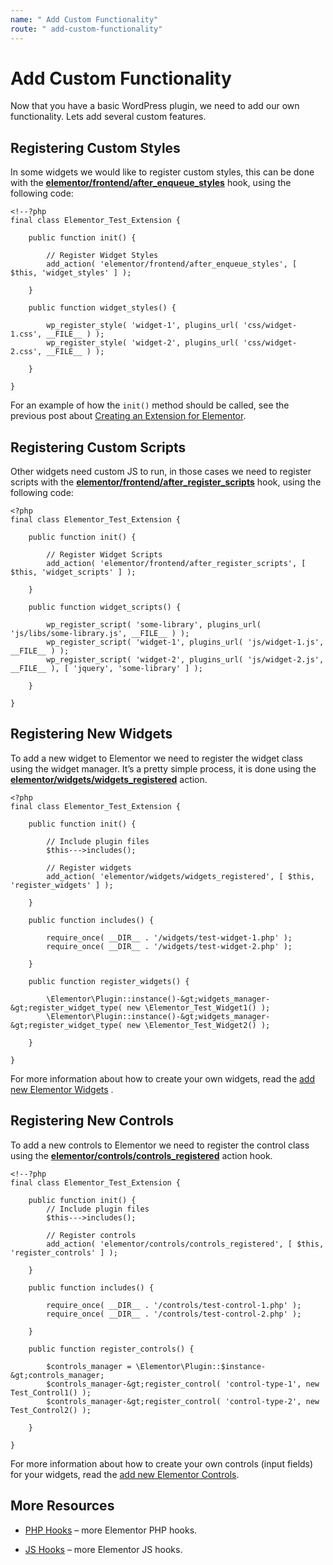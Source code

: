 ```yaml
---
name: " Add Custom Functionality"
route: " add-custom-functionality"
---
```

# Add Custom Functionality

Now that you have a basic WordPress plugin, we need to add our own functionality. Lets add several custom features.

## Registering Custom Styles

In some widgets we would like to register custom styles, this can be done with the [**elementor/frontend/after_enqueue_styles**](https://code.elementor.com/hooks/elementor-frontend-after_enqueue_styles/) hook, using the following code:

    <!--?php
    final class Elementor_Test_Extension {

    	public function init() {

    		// Register Widget Styles
    		add_action( 'elementor/frontend/after_enqueue_styles', [ $this, 'widget_styles' ] );

    	}

    	public function widget_styles() {

    		wp_register_style( 'widget-1', plugins_url( 'css/widget-1.css', __FILE__ ) );
    		wp_register_style( 'widget-2', plugins_url( 'css/widget-2.css', __FILE__ ) );

    	}

    }

For an example of how the `init()` method should be called, see the previous post about [Creating an Extension for Elementor](https://developers.elementor.com/creating-an-extension-for-elementor/).

## Registering Custom Scripts

Other widgets need custom JS to run, in those cases we need to register scripts with the [**elementor/frontend/after_register_scripts**](https://code.elementor.com/hooks/elementor-frontend-after_register_scripts/) hook, using the following code:

    <?php
    final class Elementor_Test_Extension {

    	public function init() {

    		// Register Widget Scripts
    		add_action( 'elementor/frontend/after_register_scripts', [ $this, 'widget_scripts' ] );

    	}

    	public function widget_scripts() {

    		wp_register_script( 'some-library', plugins_url( 'js/libs/some-library.js', __FILE__ ) );
    		wp_register_script( 'widget-1', plugins_url( 'js/widget-1.js', __FILE__ ) );
    		wp_register_script( 'widget-2', plugins_url( 'js/widget-2.js', __FILE__ ), [ 'jquery', 'some-library' ] );

    	}

    }


## Registering New Widgets

To add a new widget to Elementor we need to register the widget class using the widget manager. It’s a pretty simple process, it is done using the [**elementor/widgets/widgets_registered**](https://code.elementor.com/hooks/elementor-widgets-widgets_registered/) action.

    <?php
    final class Elementor_Test_Extension {

    	public function init() {

    		// Include plugin files
    		$this--->includes();

    		// Register widgets
    		add_action( 'elementor/widgets/widgets_registered', [ $this, 'register_widgets' ] );

    	}

    	public function includes() {

    		require_once( __DIR__ . '/widgets/test-widget-1.php' );
    		require_once( __DIR__ . '/widgets/test-widget-2.php' );

    	}

    	public function register_widgets() {

    		\Elementor\Plugin::instance()-&gt;widgets_manager-&gt;register_widget_type( new \Elementor_Test_Widget1() );
    		\Elementor\Plugin::instance()-&gt;widgets_manager-&gt;register_widget_type( new \Elementor_Test_Widget2() );

    	}

    }


For more information about how to create your own widgets, read the [add new Elementor Widgets](https://developers.elementor.com/creating-a-new-widget/) .

## Registering New Controls

To add a new controls to Elementor we need to register the control class using the [**elementor/controls/controls_registered**](https://code.elementor.com/hooks/elementor-controls-controls_registered/) action hook.

    <!--?php
    final class Elementor_Test_Extension {

    	public function init() {
    		// Include plugin files
    		$this--->includes();

    		// Register controls
    		add_action( 'elementor/controls/controls_registered', [ $this, 'register_controls' ] );

    	}

    	public function includes() {

    		require_once( __DIR__ . '/controls/test-control-1.php' );
    		require_once( __DIR__ . '/controls/test-control-2.php' );

    	}

    	public function register_controls() {

    		$controls_manager = \Elementor\Plugin::$instance-&gt;controls_manager;
    		$controls_manager-&gt;register_control( 'control-type-1', new Test_Control1() );
    		$controls_manager-&gt;register_control( 'control-type-2', new Test_Control2() );

    	}

    }


For more information about how to create your own controls (input fields) for your widgets, read the [add new Elementor Controls](https://developers.elementor.com/creating-a-new-control/).

## More Resources

* [PHP Hooks](https://github.com/pojome/elementor/blob/master/docs/content/hooks/php-hooks.md) – more Elementor PHP hooks.

* [JS Hooks](https://github.com/pojome/elementor/blob/master/docs/content/hooks/js-hooks.md) – more Elementor JS hooks.
